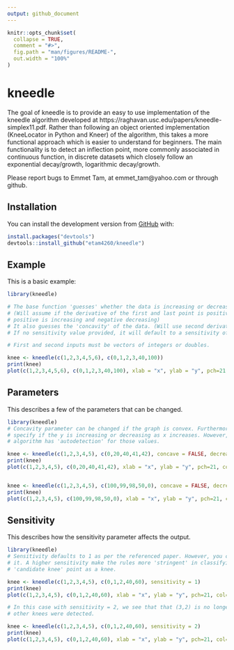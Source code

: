 ```yaml
---
output: github_document
---
```


<!-- README.md is generated from README.Rmd. Please edit that file -->

```r
knitr::opts_chunk$set(
  collapse = TRUE,
  comment = "#>",
  fig.path = "man/figures/README-",
  out.width = "100%"
)
```


<!-- badges: start -->
[//]: <> ([![CRAN Status](https://www.r-pkg.org/badges/version/pkgdown)](https://cran.r-project.org/package=pkgdown){.pkgdown-release})
[//]: <> ([![R-CMD-check](https://github.com/r-lib/pkgdown/workflows/R-CMD-check/badge.svg)](https://github.com/r-lib/pkgdown/actions){.pkgdown-devel})
[//]: <> ([![Codecov test coverage](https://codecov.io/gh/r-lib/pkgdown/branch/main/graph/badge.svg)](https://app.codecov.io/gh/r-lib/pkgdown?branch=main))
<!-- badges: end -->


# kneedle

<!-- badges: start -->
<!-- badges: end -->

The goal of kneedle is to provide an easy to use implementation of the kneedle 
algorithm developed at https://raghavan.usc.edu/papers/kneedle-simplex11.pdf. Rather than
following an object oriented implementation (KneeLocator in Python and Kneer) of the
algorithm, this takes a more functional approach which is easier to understand
for beginners. The main functionality is to detect an inflection point, 
more commonly associated in continuous function, in discrete datasets which closely
follow an exponential decay/growth, logarithmic decay/growth.

Please report bugs to Emmet Tam, at emmet_tam@yahoo.com or through github.

## Installation

You can install the development version from [GitHub](https://github.com/) with:

``` r
install.packages("devtools")
devtools::install_github("etam4260/kneedle")
```
## Example

This is a basic example:

```r
library(kneedle)

# The base function 'guesses' whether the data is increasing or decreasing.
# (Will assume if the derivative of the first and last point is positive or negative:
# positive is increasing and negative decreasing)
# It also guesses the 'concavity' of the data. (Will use second derivative calculations)
# If no sensitivity value provided, it will default to a sensitivity of 1. 

# First and second inputs must be vectors of integers or doubles.

knee <- kneedle(c(1,2,3,4,5,6), c(0,1,2,3,40,100))
print(knee)
plot(c(1,2,3,4,5,6), c(0,1,2,3,40,100), xlab = "x", ylab = "y", pch=21, col="blue", bg="lightblue", type = "b")
```

## Parameters
This describes a few of the parameters that can be changed.

```r
library(kneedle)
# Concavity parameter can be changed if the graph is convex. Furthermore, you 
# specify if the y is increasing or decreasing as x increases. However, the
# algorithm has 'autodetection' for those values.

knee <- kneedle(c(1,2,3,4,5), c(0,20,40,41,42), concave = FALSE, decreasing = FALSE)
print(knee)
plot(c(1,2,3,4,5), c(0,20,40,41,42), xlab = "x", ylab = "y", pch=21, col="blue", bg="lightblue", type = "b")


knee <- kneedle(c(1,2,3,4,5), c(100,99,98,50,0), concave = FALSE, decreasing = TRUE)
print(knee)
plot(c(1,2,3,4,5), c(100,99,98,50,0), xlab = "x", ylab = "y", pch=21, col="blue", bg="lightblue", type = "b")
```


## Sensitivity
This describes how the sensitivity parameter affects the output.

```r
library(kneedle)
# Sensitivity defaults to 1 as per the referenced paper. However, you can adjust 
# it. A higher sensitivity make the rules more 'stringent' in classifying a 
# 'candidate knee' point as a knee. 

knee <- kneedle(c(1,2,3,4,5), c(0,1,2,40,60), sensitivity = 1)
print(knee)
plot(c(1,2,3,4,5), c(0,1,2,40,60), xlab = "x", ylab = "y", pch=21, col="blue", bg="lightblue", type = "b")

# In this case with sensitivity = 2, we see that that (3,2) is no longer considered a knee point. No
# other knees were detected.

knee <- kneedle(c(1,2,3,4,5), c(0,1,2,40,60), sensitivity = 2)
print(knee)
plot(c(1,2,3,4,5), c(0,1,2,40,60), xlab = "x", ylab = "y", pch=21, col="blue", bg="lightblue", type = "b")
```
